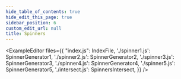 ```yaml
---
hide_table_of_contents: true
hide_edit_this_page: true
sidebar_position: 6
custom_edit_url: null
title: Spinners
---
```


<ExampleEditor files={{
    "index.js": IndexFile,
    './spinner1.js': SpinnerGenerator1,
    './spinner2.js': SpinnerGenerator2,
    './spinner3.js': SpinnerGenerator3,
    './spinner4.js': SpinnerGenerator4,
    './spinner5.js': SpinnerGenerator5,
    './intersect.js': SpinnersIntersect,
}} />

